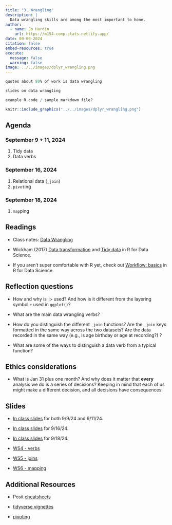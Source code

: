 ```yaml
---
title: "3. Wrangling"
description: |
  Data wrangling skills are among the most important to hone.  
author:
  - name: Jo Hardin
    url: https://m154-comp-stats.netlify.app/
date: 09-09-2024
citation: false
embed-resources: true
execute: 
  message: false
  warning: false
image: ../../images/dplyr_wrangling.png
---
```


```r
quotes about 80% of work is data wrangling

slides on data wrangling

example R code / sample markdown file?
```


```r
knitr::include_graphics("../../images/dplyr_wrangling.png")
```


## Agenda <i class="fas fa-calendar-alt" target="_blank"></i>

### September 9 + 11, 2024

1. Tidy data
2. Data verbs



### September 16, 2024

1. Relational data (`_join`)
2. `pivot`ing


### September 18, 2024
1. `map`ping

## Readings <i class="fas fa-book-open"></i> 

* Class notes: <a href = "https://st47s.com/Math154/Notes/03-wrangling.html" target= "_blank">Data Wrangling</a>

* Wickham (2017) <a href = "https://r4ds.had.co.nz/transform.html" target = "_blank">Data transformation</a> and <a href = "https://r4ds.had.co.nz/tidy-data.html" target = "_blank">Tidy data</a> in R for Data Science.

* If you aren't super comfortable with R yet, check out <a href = "https://r4ds.had.co.nz/workflow-basics.html" target = "_blank">Workflow: basics</a> in R for Data Science.

## Reflection questions <i class="fas fa-lightbulb"></i>

* How and why is `|>` used?  And how is it different from the layering symbol `+` used in `ggplot()`?

* What are the main data wrangling verbs?

* How do you distinguish the different `_join` functions?  Are the `_join` keys formatted in the same way across the two datasets?  Are the data recorded in the same way (e.g., is age birthday or age at recording?) ?

* What are some of the ways to distinguish a data verb from a typical function?



## Ethics considerations <i class="fas fa-balance-scale"></i> 

* What is Jan 31 plus one month?  And why does it matter that **every** analysis we do is a series of decisions?  Keeping in mind that each of us might make a different decision, and all decisions have consequences.


## Slides <i class="fas fa-desktop"></i> 


* <a href = "https://m154-comp-stats.netlify.app/slides/2024-09-09-verbs" target = "_blank">In class slides</a> for both 9/9/24 and 9/11/24.

* <a href = "https://m154-comp-stats.netlify.app/slides/2024-09-16-pivotjoin" target = "_blank">In class slides</a> for 9/16/24.

* <a href = "https://m154-comp-stats.netlify.app/slides/2024-09-18-map" target = "_blank">In class slides</a> for 9/18/24.

* <a href = "https://m154-comp-stats.netlify.app/handout/ws4_m154_f24_verbs.pdf" target = "_blank">WS4 - verbs</a>

* <a href = "https://m154-comp-stats.netlify.app/handout/ws5_m154_f24_join.pdf" target = "_blank">WS5 - joins</a>

* <a href = "https://m154-comp-stats.netlify.app/handout/ws6_m154_f24_map.pdf" target = "_blank">WS6 - mapping</a>

## Additional Resources <i class="fas fa-laptop"></i> 


* Posit <a href = "https://rstudio.github.io/cheatsheets/html/data-transformation.html" target = "_blank">cheatsheets</a>

* <a href = "https://www.tidyverse.org/blog/2019/09/tidyr-1-0-0/" target = "_blank">tidyverse vignettes</a>

* <a href = "https://tidyr.tidyverse.org/articles/pivot.html" target = "_blank">pivoting</a>



